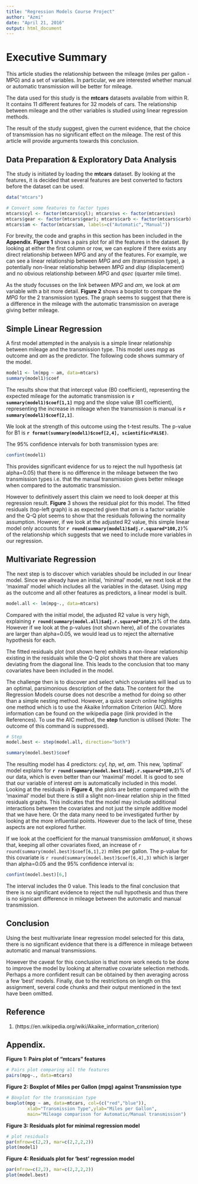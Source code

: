 ```yaml
---
title: "Regression Models Course Project"
author: "Azmi"
date: "April 21, 2016"
output: html_document
---
```


# Executive Summary
This article studies the relationship between the mileage (miles per gallon - MPG) and a set of variables. In particular, we are interested whether manual or automatic transmission will be better for mileage.

The data used for this study is the **mtcars** datasets available from within R. It contains 11 different features for 32 models of cars. The relationship between mileage and the other variables is studied using linear regression methods.

The result of the study suggest, given the current evidence, that the choice of transmission has no significant effect on the mileage. The rest of this article will provide arguments towards this conclusion.

## Data Preparation & Exploratory Data Analysis
The study is initiated by loading the **mtcars** dataset. By looking at the features, it is decided that several features are best converted to factors before the dataset can be used.
```r
data("mtcars")

# Convert some features to factor types
mtcars$cyl <- factor(mtcars$cyl); mtcars$vs <- factor(mtcars$vs)
mtcars$gear <- factor(mtcars$gear); mtcars$carb <- factor(mtcars$carb)
mtcars$am <- factor(mtcars$am, labels=c("Automatic","Manual"))
```
For brevity, the code and graphs in this section has been included in the **Appendix**. 
**Figure 1** shows a pairs plot for all the features in the dataset. By looking at either the first column or row, we can explore if there exists any direct relationship between MPG and any of the features. For example, we can see a linear relationship between *MPG* and *am* (transmission type), a potentially non-linear relationship between *MPG* and *disp* (displacement) and no obvious relationship between *MPG* and *qsec* (quarter mile time).

As the study focusses on the link between *MPG* and *am*, we look at *am* variable with a bit more detail. **Figure 2** shows a boxplot to compare the *MPG* for the 2 transmission types. The graph seems to suggest that there is a difference in the mileage with the automatic transmission on average giving better mileage.

## Simple Linear Regression
A first model attempted in the analysis is a simple linear relationship between mileage and the transmission type. This model uses *mpg* as outcome and *am* as the predictor. The following code shows summary of the model. 
```r
model1 <- lm(mpg ~ am, data=mtcars)
summary(model1)$coef
```
The results show that that intercept value (B0 coefficient), representing the expected mileage for the automatic transmission is **`r summary(model1)$coef[1,1]`** mpg and the slope value (B1 coefficient), representing the increase in mileage when the transmission is manual is **`r summary(model1)$coef[2,1]`**.

We look at the strength of this outcome using the t-test results. The p-value for B1 is  **`r format(summary(model1)$coef[2,4], scientific=FALSE)`**. 

The 95% confidence intervals for both transmission types are:
```r
confint(model1)
```
This provides significant evidence for us to reject the null hypothesis (at alpha=0.05) that there is no difference in the mileage between the two transmission types i.e. that the manual transmission gives better mileage when compared to the automatic transmission.

However to definitively assert this claim we need to look deeper at this regression result. **Figure** 3 shows the residual plot for this model. The fitted residuals (top-left graph) is as expected given that *am* is a factor variable and the Q-Q plot seems to show that the residuals following the normality assumption.  However, if we look at the adjusted R2 value, this simple linear model only accounts for **`r round(summary(model1)$adj.r.squared*100,2)`**% of the relationship which suggests that we need to include more variables in our regression.

## Multivariate Regression
The next step is to discover which variables should be included in our linear model. Since we already have an initial, 'minimal' model, we next look at the 'maximal' model which includes all the variables in the dataset. Using *mpg* as the outcome and all other features as predictors, a linear model is built.
```r
model.all <- lm(mpg~., data=mtcars)
```
Compared with the initial model, the adjusted R2 value is very high, explaining **`r round(summary(model.all)$adj.r.squared*100,2)`**% of the data. However if we look at the p-values (not shown here), all of the covariates are larger than alpha=0.05, we would lead us to reject the alternative hypothesis for each.

The fitted residuals plot (not shown here) exhibits a non-linear relationship existing in the residuals while the Q-Q plot shows that there are values deviating from the diagonal line. This leads to the conclusion that too many covariates have been included in the model.

The challenge then is to discover and select which covariates will lead us to an optimal, parsimonious  description of the data. The content for the Regression Models course does not describe a method for doing so other than a simple nesting method. However, a quick search online highlights one method which is to use the Akaike Information Criterion (AIC). More information can be found on the wikipedia page (link provided in the References). To use the AIC method, the **step** function is utilised (Note: The outcome of this command is suppressed).
```r
# Step
model.best <- step(model.all, direction="both")
```
```r
summary(model.best)$coef
```
The resulting model has 4 predictors: *cyl, hp, wt, am*. This new, 'optimal' model explains for **`r round(summary(model.best)$adj.r.squared*100,2)`**% of our data, which is even better than our 'maximal' model. It is good to see that our variable of interest *am* is automatically included in this model. Looking at the residuals in **Figure 4**, the plots are better compared with the 'maximal' model but there is still a slight non-linear relation ship in the fitted residuals graphs. This indicates that the model may include additional interactions between the covariates and not just the simple additive model that we have here. Or the data many need to be investigated further by looking at the more influential points. However due to the lack of time, these aspects are not explored further. 

If we look at the coefficient for the manual transmission *amManual*, it shows that, keeping all other covariates fixed, an increase of `r round(summary(model.best)$coef[6,1],2)` miles per gallon. The p-value for this covariate is `r round(summary(model.best)$coef[6,4],3)` which is larger than alpha=0.05 and the 95% confidence interval is:
```r
confint(model.best)[6,]

```
The interval includes the 0 value. This leads to the final conclusion that there is no significant evidence to reject the null hypothesis and thus there is no signicant difference in mileage between the automatic and manual transmission.

## Conclusion
Using the best multivariate linear regression model selected for this data, there is no significant evidence that there is a difference in mileage between automatic and manual transmissions.

However the caveat for this conclusion is that more work needs to be done to improve the model by looking at alternative covariate selection methods. Perhaps a more confident result can be obtained by then averaging across a few 'best' models. Finally, due to the restrictions on length on this assignment, several code chunks and their output mentioned in the text have been omitted.

## Reference
1. (https://en.wikipedia.org/wiki/Akaike_information_criterion)

## Appendix.
**Figure 1: Pairs plot of "mtcars" features**
```r
# Pairs plot comparing all the features
pairs(mpg~., data=mtcars)
```

**Figure 2: Boxplot of Miles per Gallon (mpg) against Transmission type**
```r
# Boxplot for the transmision type
boxplot(mpg ~ am, data=mtcars, col=(c("red","blue")),
        xlab="Transmission Type",ylab="Miles per Gallon", 
        main="Mileage comparison for Automatic/Manual transmission")

```

**Figure 3: Residuals plot for minimal regression model**
```r
# plot residuals
par(mfrow=c(2,2), mar=c(2,2,2,2))
plot(model1)

```

**Figure 4: Residuals plot for 'best' regression model**
```r
par(mfrow=c(2,2), mar=c(2,2,2,2))
plot(model.best)
```